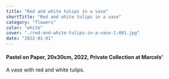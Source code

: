 ```yaml
---
title: "Red and white tulips in a vase"
shortTitle: "Red and white tulips in a vase"
category: "flowers"
color: "white"
cover: "./red-and-white-tulips-in-a-vase-1-001.jpg"
date: "2022-01-01"
---
```

    
#### Pastel on Paper, 20x30cm, 2022, Private Collection at Marcels'
    
A vase with red and white tulips.